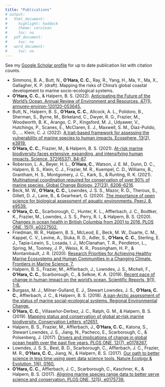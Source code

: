 ```yaml
---
title: "Publications"
# output:
#   html_document:
#     highlight: haddock
#     theme: cerulean
#     toc: no
#   pdf_document:
#     toc: no
#   word_document:
#     toc: no
---
```


See my [Google Scholar profile](https://scholar.google.com/citations?user=W8mU7s8AAAAJ&hl=en) for up to date publication list with citation counts.

* Simmons, B. A., Butt, N., __O’Hara, C. C.__, Ray, R., Yang, H., Ma, Y., Ma, X., Gallagher, K. P. (draft).  Mapping the risks of China’s global coastal development to marine socio-ecological systems.
* __O’Hara, C. C.__, & Halpern, B. S. (2022). [Anticipating the Future of the World’s Ocean. Annual Review of Environment and Resources, 47(1), annurev-environ-120120-053645.](https://doi.org/10.1146/annurev-environ-120120-053645)
* Butt, N., Halpern, B. S., __O’Hara, C. C.__, Allcock, A. L., Polidoro, B., Sherman, S., Byrne, M., Birkeland, C., Dwyer, R. G., Frazier, M., Woodworth, B. K., Arango, C. P., Kingsford, M. J., Udyawer, V., Hutchings, P., Scanes, E., McClaren, E. J., Maxwell, S. M., Diaz-Pulido, G., … Klein, C. J. (2022). [A trait-based framework for assessing the vulnerability of marine species to human impacts. Ecosphere, 13(2), e3919.](https://doi.org/10.1002/ecs2.3919)
* __O’Hara, C. C.__, Frazier, M., & Halpern, B. S. (2021). [At-risk marine biodiversity faces extensive, expanding, and intensifying human impacts. Science, 372(6537), 84–87](https://doi.org/10.1126/science.abe6731). 
* Roberson, L. A., Beyer, H. L., __O’Hara, C.__, Watson, J. E. M., Dunn, D. C., Halpern, B. S., Klein, C. J., Frazier, M. R., Kuempel, C. D., Williams, B., Grantham, H. S., Montgomery, J. C., Kark, S., & Runting, R. K. (2021). [Multinational coordination required for conservation of over 90% of marine species. Global Change Biology, 27(23), 6206–6216](https://doi.org/10.1111/gcb.15844).
* Beck, M. W., __O’Hara, C. C.__, Lowndes, J. S. S., Mazor, R. D., Theroux, S., Gillett, D. J., Lane, B., & Gearheart, G. (2020). [The importance of open science for biological assessment of aquatic environments. PeerJ, 8, e9539.](https://doi.org/10.7717/peerj.9539)
* __O’Hara, C. C.__, Scarborough, C., Hunter, K. L., Afflerbach, J. C., Bodtker, K., Frazier, M., Lowndes, J. S. S., Perry, R. I., & Halpern, B. S. (2020). [Changes in ocean health in British Columbia from 2001 to 2016. PLOS ONE, 15(1), e0227502.](https://doi.org/10.1371/journal.pone.0227502)
* Friedman, W. R., Halpern, B. S., McLeod, E., Beck, M. W., Duarte, C. M., Kappel, C. V., Levine, A., Sluka, R. D., Adler, S., __O’Hara, C. C.__, Sterling, E. J., Tapia-Lewin, S., Losada, I. J., McClanahan, T. R., Pendleton, L., Spring, M., Toomey, J. P., Weiss, K. R., Possingham, H. P., & Montambault, J. R. (2020). [Research Priorities for Achieving Healthy Marine Ecosystems and Human Communities in a Changing Climate. Frontiers in Marine Science, 7.](https://doi.org/10.3389/fmars.2020.00005)
* Halpern, B. S., Frazier, M., Afflerbach, J., Lowndes, J. S., Micheli, F., __O’Hara, C. C.__, Scarborough, C., & Selkoe, K. A. (2019). [Recent pace of change in human impact on the world’s ocean. Scientific Reports, 9(1), 1–8.](https://doi.org/10.1038/s41598-019-47201-9)
* Burgass, M. J., Milner-Gulland, E. J., Stewart Lowndes, J. S., __O’Hara, C. C.__, Afflerbach, J. C., & Halpern, B. S. (2018). [A pan-Arctic assessment of the status of marine social-ecological systems. Regional Environmental Change.](https://doi.org/10.1007/s10113-018-1395-6)
* __O’Hara, C. C.__, Villaseñor‐Derbez, J. C., Ralph, G. M., & Halpern, B. S. (2019). [Mapping status and conservation of global at‐risk marine biodiversity. Conservation Letters, e12651.](https://doi.org/10.1111/conl.12651)
* Halpern, B. S., Frazier, M., Afflerbach, J., __O’Hara, C. C.__, Katona, S., Stewart Lowndes, J. S., Jiang, N., Pacheco, E., Scarborough, C., & Polsenberg, J. (2017). [Drivers and implications of change in global ocean health over the past five years. PLOS ONE, 12(7), e0178267.](https://doi.org/10.1371/journal.pone.0178267)
* Lowndes, J. S. S., Best, B. D., Scarborough, C., Afflerbach, J. C., Frazier, M. R., __O’Hara, C. C.__, Jiang, N., & Halpern, B. S. (2017). [Our path to better science in less time using open data science tools. Nature Ecology & Evolution, 1(6), 0160.](https://doi.org/10.1038/s41559-017-0160)
* __O’Hara, C. C.__, Afflerbach, J. C., Scarborough, C., Kaschner, K., & Halpern, B. S. (2017). [Aligning marine species range data to better serve science and conservation. PLOS ONE, 12(5), e0175739.](https://doi.org/10.1371/journal.pone.0175739)

